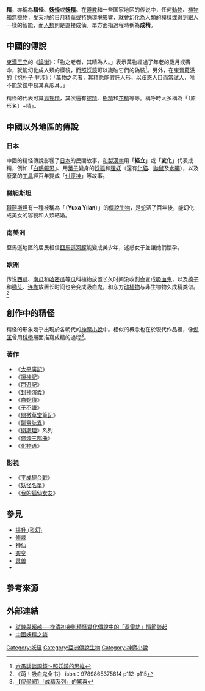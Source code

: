 '''精'''，亦稱為'''精怪'''、'''[[妖怪|妖怪]]'''或'''[[妖精|妖精]]'''。在[[道教|道教]]和一些国家地区的传说中，任何[[動物|動物]]、[[植物|植物]]和[[無機物|無機物]]，受天地的日月精華或特殊環境影響，就會幻化為人類的模樣或得到跟人一樣的智能，而[[人類|人類]]則是直接成仙。單方面指過程時稱為'''成精'''。

== 中國的傳說 ==
[[東漢|東漢]][[王充|王充]]的《[[論衡|論衡]]》：「物之老者，其精為人。」表示萬物經過了年老的歲月或壽命，就能幻化成人類的樣貌，而[[照妖鏡|照妖鏡]]可以識破它們的偽裝<ref>[http://blog.sina.com.tw/6_sir/article.php?pbgid=38926&entryid=584556 六愚談談銅鏡～照妖鏡的思維]</ref>。另外，在[[東晉|東晉]][[葛洪|葛洪]]的《[[抱朴子|抱朴子]]·登涉》：「萬物之老者，其精悉能假託人形，以眩惑人目而常試人，唯不能於鏡中易其真形耳。」

精怪的代表可算[[狐狸精|狐狸精]]，其次還有[[蛇精|蛇精]]、[[樹精|樹精]]和[[花精|花精]]等等。稱呼時大多稱為「〔原形名〕+精」。

== 中國以外地區的傳說 ==
=== 日本 ===
中國的精怪傳說影響了[[日本|日本]]的民間故事，[[和製漢字|和製漢字]]用「'''経立'''」或「'''変化'''」代表成精，例如「[[白鶴報恩|白鶴報恩]]」、用[[葉子|葉子]]變身的[[妖狐|妖狐]]和[[狸妖|狸妖]]（還有[[化貓|化貓]]、[[鼬鼠|鼬鼠]]及[[水獺|水獺]]），以及廢棄的[[工具|工具]]經百年變成「[[付喪神|付喪神]]」等故事。

=== 韃靼斯坦 ===
[[韃靼斯坦共和國|韃靼斯坦]]有一種被稱為「'''{{link-en|狡蛇|Yuxa}}'''（'''Yuxa Yılan'''）」的[[傳說生物|傳說生物]]，是[[蛇|蛇]]活了百年後，能幻化成美女的容貌和人類結婚。

=== 南美洲 ===
亞馬遜地區的居民相信[[亞馬遜河豚|亞馬遜河豚]]能變成美少年，迷惑女子並讓她們懷孕。
===欧洲===
传说[[西瓜|西瓜]]、[[南瓜|南瓜]]和[[哈密瓜|哈密瓜]]等[[瓜|瓜]]科植物放置长久时间没收割会变成[[吸血鬼|吸血鬼]]，以及[[椅子|椅子]]和[[锄头|锄头]]、[[连枷|连枷]]放置长时间也会变成吸血鬼，和东方[[动植物|动植物]]与非生物物久成精类似。<ref>《萌！吸血鬼全书》 isbn：9789865375614 p112-p115</ref>

== 創作中的精怪 ==
精怪的形象幾乎出現於各朝代的[[神魔小說|神魔小說]]中。相似的概念也在於現代作品裡，像[[倪匡|倪匡]]曾用[[科學|科學]]層面描寫成精的過程<ref>[http://www.wiselypuzzle.com/analysis/spirit.html 【倪學網】「成精系列」的驚喜]</ref>。

=== 著作 ===
*《[[太平廣記|太平廣記]]》
*《[[搜神記|搜神記]]》
*《[[西遊記|西遊記]]》
*《[[封神演義|封神演義]]》
*《[[白蛇傳|白蛇傳]]》
*《[[子不語|子不語]]》
*《[[閱微草堂筆記|閱微草堂筆記]]》
*《[[聊齋誌異|聊齋誌異]]》
*《[[衛斯理系列|衛斯理]]》系列
*《[[修煉三部曲|修煉三部曲]]》
*《[[化物语|化物语]]》
=== 影視 ===
*《[[平成狸合戰|平成狸合戰]]》
*《[[妖怪名單|妖怪名單]]》
*《[[我的狐仙女友|我的狐仙女友]]》
==參見==
*[[提升_(科幻)|提升 (科幻)]]
*[[修煉|修煉]]
*[[神仙|神仙]]
*[[突变|突变]]
*[[灵兽|灵兽]]
*{{link-ja|化物|お化け}}
==參考來源==
{{Reflist}}

==外部連結==
*[http://www.wretch.cc/blog/classicnovel/16732171 試煉與超越──從清初幾則精怪變化傳說中的「避雷劫」情節談起]
*[http://blog.xuite.net/lovelyvirginia/Unknownspace/6619843 中國妖精之談]

[[Category:妖怪|Category:妖怪]]
[[Category:亞洲傳說生物|Category:亞洲傳說生物]]
[[Category:神魔小說|Category:神魔小說]]